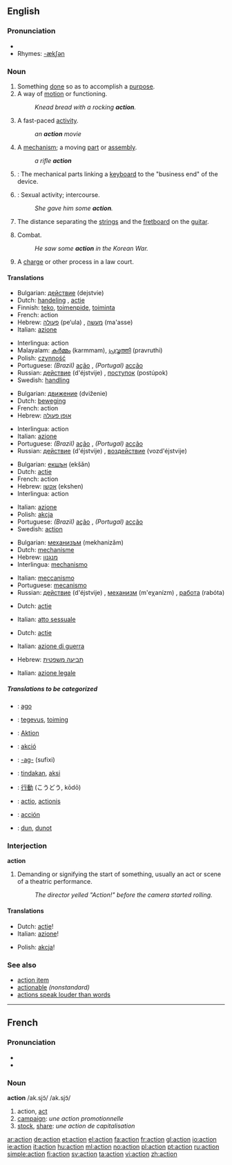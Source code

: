 ==English==

===Pronunciation===
*{{audio|en-us-action.ogg|Audio (US)}}
*Rhymes: [[Rhymes:English:-ækʃən|-ækʃən]]

===Noun===
{{en-noun}} 

# Something [[done]] so as to accomplish a [[purpose]].
# A way of [[motion]] or functioning.
#: ''Knead bread with a rocking '''action'''.''
# A fast-paced [[activity]].
#: ''an '''action''' movie''
# A [[mechanism]]; a moving [[part]] or [[assembly]].
#: ''a rifle '''action'''''
#{{music}}: The mechanical parts linking a [[keyboard]] to the "business end" of the device.
# {{slang}}: Sexual activity; intercourse.
#: ''She gave him some '''action'''.''
#The distance separating the [[strin]]gs and the [[fretboard]] on the [[guitar]].
# {{military}} Combat.
#:''He saw some '''action''' in the Korean War.''
# {{law}} A [[charge]] or other process in a law court.

====Translations====
{{top|Something done so as to accomplish a purpose}}
*Bulgarian: [[действие]] (dejstvie) {{n}}
*Dutch: [[handeling]] {{f}}, [[actie]] {{f}}
*Finnish: [[teko]], [[toimenpide]], [[toiminta]]
*French: action {{f}}
*Hebrew: [[פעולה]] (pe‘ula) {{f}}, [[מעשה]] (ma'asse) {{m}}
*Italian: [[azione]] {{f}}
{{mid}}
*Interlingua: action
*Malayalam: [[കര്‍മ്മം]] (karmmam), [[പ്രവൃത്തി]] (pravruthi)
*Polish: [[czynność]] {{f}}
*Portuguese: ''(Brazil)'' [[ação]] {{f}}, ''(Portugal)'' [[acção]] {{f}}
*Russian: [[действие]] (d'éjstvije) {{n}}, [[поступок]] (postúpok) {{m}}
*Swedish: [[handling]]
{{bottom}}

{{top|A way of motion or functioning}}
*Bulgarian: [[движение]] (dviženie) {{n}}
*Dutch: [[beweging]] {{f}}
*French: action {{f}}
*Hebrew: [[אופן פעולה]] {{m}}
{{mid}}
*Interlingua: action
*Italian: [[azione]] {{f}}
*Portuguese: ''(Brazil)'' [[ação]] {{f}}, ''(Portugal)'' [[acção]] {{f}}
*Russian: [[действие]] (d'éjstvije) {{n}}, [[воздействие]] (vozd'éjstvije) {{n}}
{{bottom}}

{{top|A fast-paced activity}}
*Bulgarian: [[екшън]] (ekšǎn) {{m}}
*Dutch: [[actie]] {{f}}
*French: action {{f}}
*Hebrew: [[אקשן]] (ekshen)
*Interlingua: action
{{mid}}
*Italian: [[azione]] {{f}}
*Polish: [[akcja]] {{f}}
*Portuguese: ''(Brazil)'' [[ação]] {{f}}, ''(Portugal)'' [[acção]] {{f}}
*Swedish: [[action#Swedish|action]]
{{bottom}}

{{top|A mechanism}}
*Bulgarian: [[механизъм]] (mekhanizǎm) {{m}}
*Dutch: [[mechanisme]] {{n}}
*Hebrew: [[מנגנון]] {{m}}
*Interlingua: [[mechanismo]]
{{mid}}
*Italian: [[meccanismo]] {{m}}
*Portuguese: [[mecanismo]] {{m}}
*Russian: [[действие]] (d'éjstvije) {{n}}, [[механизм]] (m'eχanízm) {{m}}, [[работа]] (rabóta) {{f}}
{{bottom}}

{{top|Slang: Intercourse}}
*Dutch: [[actie]] {{f}}
{{mid}}
*Italian: [[atto sessuale]] {{m}}
{{bottom}}

{{top|Military: Combat}}
*Dutch: [[actie]] {{f}}
{{mid}}
*Italian: [[azione di guerra]] {{f}}
{{bottom}}

{{top|Law: A charge}}
*Hebrew: [[תביעה משפטית]] {{f}}
{{mid}}
*Italian: [[azione legale]] {{f}}
{{bottom}}

=====Translations to be categorized=====
{{checktrans}}
*{{ttbc|Esperanto}}: [[ago]]
*{{ttbc|Estonian}}: [[tegevus]], [[toiming]]
*{{ttbc|German}}: [[Aktion]] {{f}}
*{{ttbc|Hungarian}}: [[akció]]
*{{ttbc|Ido}}: [[-ag-]] (sufixi)
*{{ttbc|Indonesian}}: [[tindak]]an, [[aksi]]
*{{ttbc|Japanese}}: [[行動]] (こうどう, kōdō)
*{{ttbc|Latin}}: [[actio]], [[actionis]]
*{{ttbc|Spanish}}: [[acción]] {{f}}
*{{ttbc|Volapük}}: [[dun]], [[dunot]]

===Interjection===
'''action'''
# Demanding or signifying the start of something, usually an act or scene of a theatric performance.
#: ''The director yelled "Action!" before the camera started rolling.''

====Translations====
{{top}}
*Dutch: [[actie]]!
*Italian: [[azione]]! {{f}}
{{mid}}
*Polish: [[akcja]]!
{{bottom}}

===See also===
*[[action item]]
*[[actionable]] ''(nonstandard)''
*[[actions speak louder than words]]

----

==French==

===Pronunciation===
*{{IPA|/ak.sjɔ̃/}}
*{{SAMPA|/ak.sjO~/}}

===Noun===
'''action''' /ak.sjɔ̃/ /ak.sjɔ̃/ {{f}}
# action, [[act]]
# [[campaign]]: ''une action promotionnelle''
# [[stock]], [[share]]: ''une action de capitalisation''

[[ar:action]]
[[de:action]]
[[et:action]]
[[el:action]]
[[fa:action]]
[[fr:action]]
[[gl:action]]
[[io:action]]
[[ie:action]]
[[it:action]]
[[hu:action]]
[[ml:action]]
[[no:action]]
[[pl:action]]
[[pt:action]]
[[ru:action]]
[[simple:action]]
[[fi:action]]
[[sv:action]]
[[ta:action]]
[[vi:action]]
[[zh:action]]